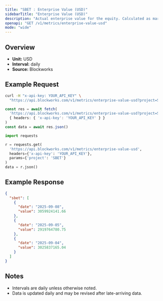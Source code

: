 ```yaml
---
title: "SBET : Enterprise Value (USD)"
sidebarTitle: "Enterprise Value (USD)"
description: "Actual enterprise value for the equity. Calculated as market cap - liabilities + assets"
openapi: "GET /v1/metrics/enterprise-value-usd"
mode: "wide"
---
```


## Overview

- **Unit:** USD
- **Interval:** daily
- **Source:** Blockworks

## Example Request

<CodeGroup>

```bash cURL
curl -H "x-api-key: YOUR_API_KEY" \
  "https://api.blockworks.com/v1/metrics/enterprise-value-usd?project=SBET"
```

```typescript TypeScript
const res = await fetch(
  'https://api.blockworks.com/v1/metrics/enterprise-value-usd?project=SBET',
  { headers: { 'x-api-key': 'YOUR_API_KEY' } }
)
const data = await res.json()
```

```python Python
import requests

r = requests.get(
  'https://api.blockworks.com/v1/metrics/enterprise-value-usd',
  headers={'x-api-key': 'YOUR_API_KEY'},
  params={'project': 'SBET'}
)
data = r.json()
```

</CodeGroup>

## Example Response

```json
{
  "sbet": [
    {
      "date": "2025-09-08",
      "value": 3059924141.66
    },
    {
      "date": "2025-09-05",
      "value": 2919764780.75
    },
    {
      "date": "2025-09-04",
      "value": 3025837165.04
    }
  ]
}
```

## Notes
- Intervals are daily unless otherwise noted.
- Data is updated daily and may be revised after late-arriving data.
